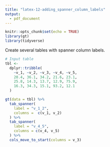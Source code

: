 ```yaml
---
title: "latex-12-adding_spanner_column_labels"
output: 
  - pdf_document
---
```


```r
knitr::opts_chunk$set(echo = TRUE)
library(gt)
library(tidyverse)
```

Create several tables with spanner column labels.

```r
# Input table
tbl <-
  dplyr::tribble(
    ~v_1, ~v_2, ~v_3, ~v_4, ~v_5,
    20.4, 36.1, 34.2, 21.6, 23.1,
    25.8, 14.3, 13.7, 12.9, 75.9,
    16.3, 34.3, 15.1, 93.2, 12.1
  )
```

```r
gt(data = tbl) %>%
  tab_spanner(
    label = "v_1_2",
    columns =  c(v_1, v_2)
  ) %>%
  tab_spanner(
    label = "v_4_5",
    columns = c(v_4, v_5)
  ) %>%
  cols_move_to_start(columns = v_3)
```
